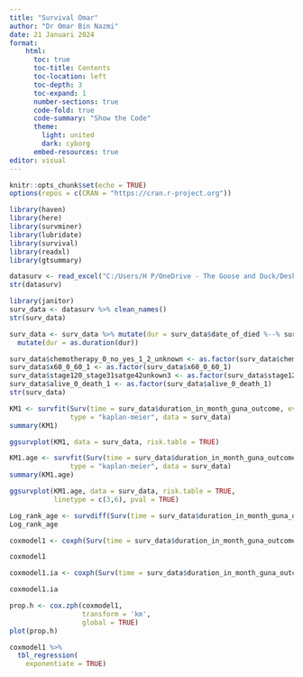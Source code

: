 ---
title: "Survival Omar"
author: "Dr Omar Bin Nazmi"
date: 21 Januari 2024
format:
    html:
      toc: true
      toc-title: Contents
      toc-location: left
      toc-depth: 3
      toc-expand: 1
      number-sections: true
      code-fold: true
      code-summary: "Show the Code"
      theme:
        light: united
        dark: cyborg
      embed-resources: true
editor: visual
---

```{r setup, include=FALSE}
knitr::opts_chunk$set(echo = TRUE)
options(repos = c(CRAN = "https://cran.r-project.org"))

```

```{r}
library(haven)
library(here)
library(survminer)
library(lubridate)
library(survival)
library(readxl)
library(gtsummary)
```
```{r}
datasurv <- read_excel("C:/Users/H P/OneDrive - The Goose and Duck/Desktop/Data Survival/Data Survival NHL.xlsx")
str(datasurv)
```
```{r}
library(janitor)
surv_data <- datasurv %>% clean_names()
str(surv_data)
```

```{r}
surv_data <- surv_data %>% mutate(dur = surv_data$date_of_died %--% surv_data$date_still_alive) %>%
  mutate(dur = as.duration(dur))

surv_data$chemotherapy_0_no_yes_1_2_unknown <- as.factor(surv_data$chemotherapy_0_no_yes_1_2_unknown)
surv_data$x60_0_60_1 <- as.factor(surv_data$x60_0_60_1)
surv_data$stage120_stage31satge42unkown3 <- as.factor(surv_data$stage120_stage31satge42unkown3)
surv_data$alive_0_death_1 <- as.factor(surv_data$alive_0_death_1)
str(surv_data)
```
```{r}
KM1 <- survfit(Surv(time = surv_data$duration_in_month_guna_outcome, event = alive_0_death_1 == '1') ~ 1,
               type = "kaplan-meier", data = surv_data)
summary(KM1)
```
```{r}
ggsurvplot(KM1, data = surv_data, risk.table = TRUE)
```

```{r}
KM1.age <- survfit(Surv(time = surv_data$duration_in_month_guna_outcome, event = alive_0_death_1 == '1') ~ x60_0_60_1,
               type = "kaplan-meier", data = surv_data)
summary(KM1.age)
```

```{r}
ggsurvplot(KM1.age, data = surv_data, risk.table = TRUE,
           linetype = c(3,6), pval = TRUE)
```

```{r}
Log_rank_age <- survdiff(Surv(time = surv_data$duration_in_month_guna_outcome, event = alive_0_death_1 == '1') ~ x60_0_60_1, data = surv_data, rho = 1)
Log_rank_age
```

```{r}
coxmodel1 <- coxph(Surv(time = surv_data$duration_in_month_guna_outcome, event = alive_0_death_1 == '1') ~ x60_0_60_1 + stage120_stage31satge42unkown3 + chemotherapy_0_no_yes_1_2_unknown, data = surv_data)

coxmodel1
```
```{r}
coxmodel1.ia <- coxph(Surv(time = surv_data$duration_in_month_guna_outcome, event = alive_0_death_1 == '1') ~ x60_0_60_1 + stage120_stage31satge42unkown3 + chemotherapy_0_no_yes_1_2_unknown + x60_0_60_1:stage120_stage31satge42unkown3, data = surv_data)

coxmodel1.ia
```
```{r}
prop.h <- cox.zph(coxmodel1, 
                  transform = 'km', 
                  global = TRUE)
plot(prop.h)
```

```{r}
coxmodel1 %>% 
  tbl_regression(
    exponentiate = TRUE)
```

